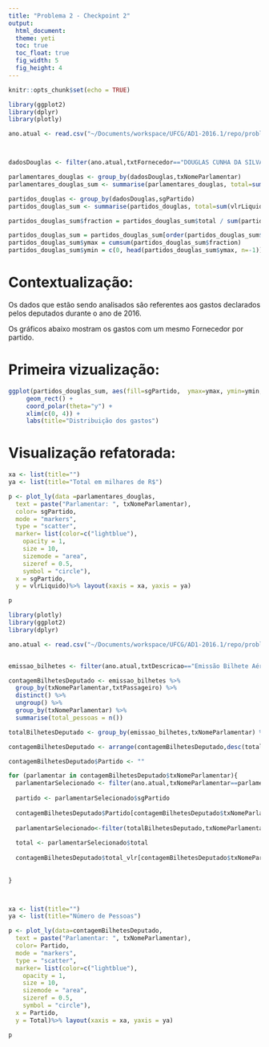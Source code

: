 ```yaml
---
title: "Problema 2 - Checkpoint 2"
output: 
  html_document:
  theme: yeti
  toc: true
  toc_float: true
  fig_width: 5
  fig_height: 4
---
```


```r
knitr::opts_chunk$set(echo = TRUE)

library(ggplot2)
library(dplyr)
library(plotly)

ano.atual <- read.csv("~/Documents/workspace/UFCG/AD1-2016.1/repo/problema-1/dados/ano-atual.csv")



dadosDouglas <- filter(ano.atual,txtFornecedor=="DOUGLAS CUNHA DA SILVA ME")

parlamentares_douglas <- group_by(dadosDouglas,txNomeParlamentar)
parlamentares_douglas_sum <- summarise(parlamentares_douglas, total=sum(vlrLiquido))

partidos_douglas <- group_by(dadosDouglas,sgPartido)
partidos_douglas_sum <- summarise(partidos_douglas, total=sum(vlrLiquido))

partidos_douglas_sum$fraction = partidos_douglas_sum$total / sum(partidos_douglas_sum$total)

partidos_douglas_sum = partidos_douglas_sum[order(partidos_douglas_sum$fraction), ]
partidos_douglas_sum$ymax = cumsum(partidos_douglas_sum$fraction)
partidos_douglas_sum$ymin = c(0, head(partidos_douglas_sum$ymax, n=-1))

```

# Contextualização:

Os dados que estão sendo analisados são referentes aos gastos declarados pelos deputados durante o ano de 2016. 

Os gráficos abaixo mostram os gastos com um mesmo Fornecedor por partido.

# Primeira vizualização: 

```r

ggplot(partidos_douglas_sum, aes(fill=sgPartido,  ymax=ymax, ymin=ymin, xmax=4, xmin=3)) + 
     geom_rect() +
     coord_polar(theta="y") +
     xlim(c(0, 4)) +
     labs(title="Distribuição dos gastos")


```


# Visualização refatorada:

```r


xa <- list(title="")
ya <- list(title="Total em milhares de R$")

p <- plot_ly(data =parlamentares_douglas,
  text = paste("Parlamentar: ", txNomeParlamentar),
  color= sgPartido,
  mode = "markers",
  type = "scatter", 
  marker= list(color=c("lightblue"),
    opacity = 1, 
    size = 10, 
    sizemode = "area", 
    sizeref = 0.5, 
    symbol = "circle"),
  x = sgPartido,
  y = vlrLiquido)%>% layout(xaxis = xa, yaxis = ya)

p
```

```r

library(plotly)
library(ggplot2)
library(dplyr)

ano.atual <- read.csv("~/Documents/workspace/UFCG/AD1-2016.1/repo/problema-1/dados/ano-atual.csv")


emissao_bilhetes <- filter(ano.atual,txtDescricao=="Emissão Bilhete Aéreo")

contagemBilhetesDeputado <- emissao_bilhetes %>% 
  group_by(txNomeParlamentar,txtPassageiro) %>%
  distinct() %>%
  ungroup() %>%
  group_by(txNomeParlamentar) %>%
  summarise(total_pessoas = n())

totalBilhetesDeputado <- group_by(emissao_bilhetes,txNomeParlamentar) %>% summarise(total = sum(vlrLiquido))

contagemBilhetesDeputado <- arrange(contagemBilhetesDeputado,desc(total_pessoas))

contagemBilhetesDeputado$Partido <- ""

for (parlamentar in contagemBilhetesDeputado$txNomeParlamentar){
  parlamentarSelecionado <- filter(ano.atual,txNomeParlamentar==parlamentar)[1,]
  
  partido <- parlamentarSelecionado$sgPartido
  
  contagemBilhetesDeputado$Partido[contagemBilhetesDeputado$txNomeParlamentar == parlamentar] <-  lapply(parlamentarSelecionado$sgPartido, as.character)
  
  parlamentarSelecionado<-filter(totalBilhetesDeputado,txNomeParlamentar==parlamentar)[1,]
  
  total <- parlamentarSelecionado$total
  
  contagemBilhetesDeputado$total_vlr[contagemBilhetesDeputado$txNomeParlamentar == parlamentar] <- total
  
  
}



xa <- list(title="")
ya <- list(title="Número de Pessoas")

p <- plot_ly(data=contagemBilhetesDeputado,
  text = paste("Parlamentar: ", txNomeParlamentar),
  color= Partido,
  mode = "markers",
  type = "scatter", 
  marker= list(color=c("lightblue"),
    opacity = 1, 
    size = 10, 
    sizemode = "area", 
    sizeref = 0.5, 
    symbol = "circle"),
  x = Partido,
  y = Total)%>% layout(xaxis = xa, yaxis = ya)

p

```